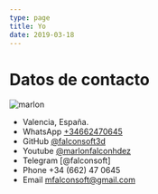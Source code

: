 ```yaml
---
type: page
title: Yo
date: 2019-03-18
---
```


# Datos de contacto

<Image
  src="/images/telefono_rojo.png"
  alt="marlon"
  width={853}
  height={480}
  priority
  className="next-image"
/>

- Valencia, España.
- WhatsApp [+34662470645](https://web.whatsapp.com/send?phone=34662470645&text=)
- GitHub [@falconsoft3d](https://github.com/falconsoft3d)
- Youtube [@marlonfalconhdez](https://www.youtube.com/@marlonfalconhdez)
- Telegram [@falconsoft]
- Phone +34 (662) 47 0645
- Email mfalconsoft@gmail.com



